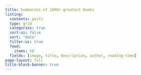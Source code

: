 ```yaml
---
title: Summaries of 1000+ greatest books
listing:
  contents: posts
  type: grid
  categories: true
  sort-ui: false
  sort: "date"
  filter-ui: true
  feed: 
    items: 50
  fields: [image, title, description, author, reading-time]
page-layout: full
title-block-banner: true
---
```



